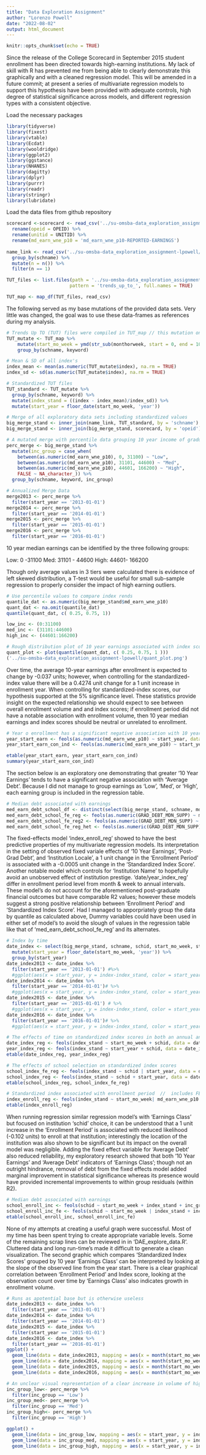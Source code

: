 ---
title: "Data Exploration Assignment"
author: "Lorenzo Powell"
date: "2022-08-02"
output: html_document
---

```{r setup, include=FALSE}
knitr::opts_chunk$set(echo = TRUE)
```


Since the release of the College Scorecard in September 2015 student enrollment has been directed towards high-earning institutions. My lack of skill with R has prevented me from being able to clearly demonstrate this graphically and with a cleaned regression model. This will be amended in a future commit; at present a series of multivariate regression models to support this hypothesis have been provided with adequate controls, high degree of statistical significance across models, and different regression types with a consistent objective. 


Load the necessary packages 
```{r packages, echo = FALSE, warning=FALSE, error=FALSE}
library(tidyverse)
library(fixest)
library(vtable)
library(Ecdat)
library(wooldridge)
library(ggplot2)
library(ggstance)
library(NHANES)
library(dagitty)
library(dplyr)
library(purrr)
library(readr)
library(stringr)
library(lubridate)

```

Load the data files from github repository
```{r Load Data, echo = FALSE, warning=FALSE, error=FALSE, collapse=TRUE}

scorecard <-scorecard <- read_csv('../su-omsba-data_exploration_assignment-lpowell/data/Lab3_Rawdata/Most+Recent+Cohorts+(Scorecard+Elements).csv') %>%
  rename(opeid = OPEID) %>%
  rename(unitid = UNITID) %>%
  rename(md_earn_wne_p10 = 'md_earn_wne_p10-REPORTED-EARNINGS')
  
name_link <- read_csv('../su-omsba-data_exploration_assignment-lpowell/data/Lab3_Rawdata/id_name_link.csv')  %>%
  group_by(schname) %>%
  mutate(n = n()) %>%
  filter(n == 1)

TUT_files <- list.files(path = '../su-omsba-data_exploration_assignment-lpowell/data/Lab3_Rawdata/',
                       pattern = 'trends_up_to_', full.names = TRUE)

TUT_map <- map_df(TUT_files, read_csv)

```


The following served as my base mutations of the provided data sets. Very little was changed, the goal was to use these data-frames as references during my analysis.

```{r Mutations, echo = TRUE, warning=FALSE, error=FALSE}
# Trends Up TO (TUT) files were compiled in TUT_map // this mutation only serves to ease sorting 
TUT_mutate <- TUT_map %>%
    mutate(start_mo_week = ymd(str_sub(monthorweek, start = 0, end = 10))) %>%
    group_by(schname, keyword)

# Mean & SD of all index's
index_mean <- mean(as.numeric(TUT_mutate$index), na.rm = TRUE)
index_sd <- sd(as.numeric(TUT_mutate$index), na.rm = TRUE)

# Standardized TUT files
TUT_standard <- TUT_mutate %>%
  group_by(schname, keyword) %>%
  mutate(index_stand = ((index - index_mean)/index_sd)) %>%
  mutate(start_year = floor_date(start_mo_week, 'year'))

# Merge of all exploratory data sets including standardized values
big_merge_stand <- inner_join(name_link, TUT_standard, by = 'schname')
big_merge_stand <- inner_join(big_merge_stand, scorecard, by = 'opeid')

# A mutated merge with percentile data grouping 10 year income of graduates into classes 'Low', 'Med', 'High'
perc_merge <- big_merge_stand %>%
  mutate(inc_group = case_when(
    between(as.numeric(md_earn_wne_p10), 0, 31100) ~ "Low",
    between(as.numeric(md_earn_wne_p10), 31101, 44600) ~ "Med",
    between(as.numeric(md_earn_wne_p10), 44601, 166200) ~ "High",
    FALSE ~ NA_character_)) %>%
  group_by(schname, keyword, inc_group)

# Annualized Merge Data 
merge2013 <- perc_merge %>%
  filter(start_year == '2013-01-01')
merge2014 <- perc_merge %>%
  filter(start_year == '2014-01-01')
merge2015 <- perc_merge %>%
  filter(start_year == '2015-01-01')
merge2016 <- perc_merge %>%
  filter(start_year == '2016-01-01')
```

10 year median earnings can be identified by the three following groups:

  Low:    0 -31100
  Med:    31101 - 44600
  High:   44601- 166200 
  
Though only average values in 3 tiers were calculated there is evidence of left skewed distribution, a T-test would be useful for small sub-sample regression to properly consider the impact of high earning outliers. 
```{r Earnings Percentiles, echo = TRUE, warning=FALSE, error=FALSE}
# Use percentile values to compare index rends
quantile_dat <- as.numeric(big_merge_stand$md_earn_wne_p10)
quant_dat <- na.omit(quantile_dat)
quantile(quant_dat, c( 0.25, 0.75, 1))

low_inc <- (0:31100)
med_inc <- (31101:44600)
high_inc <- (44601:166200)

# Rough distribution plot of 10 year earnings associated with index scores
quant_plot <- plot(quantile(quant_dat, c( 0.25, 0.75, 1 )))
('../su-omsba-data_exploration_assignment-lpowell/quant_plot.png')
```

Over time, the average 10-year earnings after enrollment is expected to change by -0.037 units; however, when controlling for the standardized-index value there will be a 0.4274 unit change for a 1 unit increase in enrollment year. When controlling for standardized-index scores, our hypothesis supported at the 5% significance level. These statistics provide insight on the expected relationship we should expect to see between overall enrollment volume and and index scores; if enrollment period did not have a notable association with enrollment volume, then 10 year median earnings and index scores should be neutral or unrelated to enrollment.
```{r Enrollment Year & Earnings, echo = TRUE, warning=FALSE, error=FALSE}
# Year o enrollment has a significant negative association with 10 year earnings // we see the opposite relationship in the setting of index rating of 
year_start_earn <- feols(as.numeric(md_earn_wne_p10) ~ start_year, data = big_merge_stand)
year_start_earn_con_ind <- feols(as.numeric(md_earn_wne_p10) ~ start_year | index_stand, data = big_merge_stand)

etable(year_start_earn, year_start_earn_con_ind)
summary(year_start_earn_con_ind)

```

The section below is an exploratory one demonstrating that greater '10 Year Earnings' tends to have a significant negative association with "Average Debt'. Because I did not manage to group earnings as 'Low', 'Med', or 'High', each earning group is included in the regression table.
```{r Debt & Earnings, echo = TRUE, warning=FALSE, error=FALSE}
# Median debt associated with earnings
med_earn_debt_school_df <- distinct(select(big_merge_stand, schname, md_earn_wne_p10, GRAD_DEBT_MDN_SUPP))
med_earn_debt_school_fe_reg <- feols(as.numeric(GRAD_DEBT_MDN_SUPP) ~ md_earn_wne_p10 | schname, data = big_merge_stand)
med_earn_debt_school_fe_reg2 <- feols(as.numeric(GRAD_DEBT_MDN_SUPP) ~ md_earn_wne_p10 + start_year| index_stand, data = big_merge_stand)
med_earn_debt_school_fe_reg_het <- feols(as.numeric(GRAD_DEBT_MDN_SUPP) ~ md_earn_wne_p10 + start_year| index_stand, data = big_merge_stand, vcov = 'hetero')
```

The fixed-effects model 'index_enroll_reg' showed to have the best predictive properties of my multivariate regression models. Its interpretation in the setting of observed fixed variale effects of '10 Year Earnings', 'Post-Grad Debt', and 'Institution Locale', a 1 unit change in the 'Enrollment Period' is associated with a -0.0005 unit change in the 'Standardized Index Score'.
Another notable model which controls for 'Institution Name' to hopefully avoid an unobserved effect of institution prestige. 'date/year_index_reg' differ in enrollment period level from month & week to annual intervals. These model's do not account for the aforementioned post-graduate financial outcomes but have comparable R2 values; however these models suggest a strong positive relationship between 'Enrollment Period' and 'Standardized Index Score'.
Had I managed to apporpriately group the data by quantile as calculated above, Dummy variables could have been used in either set of model's to avoid the slough of values in the regression table like that of 'med_earn_debt_school_fe_reg' and its alternates.
```{r Standardized Index Ratings & Enrollment Period, echo = TRUE, warning=FALSE, error=FALSE}
# Index by time
date_index <- select(big_merge_stand, schname, schid, start_mo_week, start_year, index, index_stand) %>%
  mutate(start_year = floor_date(start_mo_week, 'year')) %>%
  group_by(start_year)
date_index2013 <- date_index %>%
  filter(start_year == '2013-01-01') #%>%
  #ggplot(aes(x = start_year, y = index-index_stand, color = start_year)) + geom_line()
date_index2014 <- date_index %>%
  filter(start_year == '2014-01-01')# %>%
  #ggplot(aes(x = start_year, y = index-index_stand, color = start_year)) + geom_line()
date_index2015 <- date_index %>%
  filter(start_year == '2015-01-01') # %>%
  #ggplot(aes(x = start_year, y = index-index_stand, color = start_year)) + geom_line()
date_index2016 <- date_index %>%
  filter(start_year == '2016-01-01')# %>%
  #ggplot(aes(x = start_year, y = index-index_stand, color = start_year)) + geom_line()

# The effects of time on standardized index scores in both an annual and month/week breakout
date_index_reg <- feols(index_stand ~ start_mo_week + schid, data = date_index)
year_index_reg <- feols(index_stand ~ start_year + schid, data = date_index)
etable(date_index_reg, year_index_reg)

# The effects of school selection on standardized index scores
school_index_fe_reg <- feols(index_stand ~ schid | start_year, data = date_index)
school_index_reg <- feols(index_stand ~ schid + start_year, data = date_index)
etable(school_index_reg, school_index_fe_reg)

# Standardized index associated with enrollment period  //  includes FE's fpr 10 year earnings and median debt
index_enroll_reg <- feols(index_stand ~ start_mo_week| md_earn_wne_p10 + GRAD_DEBT_MDN_SUPP + LOCALE, data = big_merge_stand)
etable(index_enroll_reg)
```

When running regression similar regression model's with 'Earnings Class' but focused on institution 'schid' choice, it can be understood that a 1 unit increase in the 'Enrollment Period' is associated with reduced likelihood (-0.102 units) to enroll at that institution; interestingly the location of the institution was also shown to be significant but its impact on the overall model was negligible. Adding the fixed effect variable for 'Average Debt' also reduced reliability, my exploratory research showed that both '10 Year Earnings' and 'Average Debt' indicators of 'Earnings Class'; though not an outright hindrance, removal of debt from the fixed effects model added marginal improvement in statistical significance whereas its presence would have provided incremental improvements to within group residuals (within R2).
```{r Institution & Earning Class, echo = TRUE, warning=FALSE, error=FALSE}
# Median debt associated with earnings
school_enroll_inc <- feols(schid ~ start_mo_week + index_stand + inc_group, data = perc_merge)
school_enroll_inc_fe <- feols(schid ~ start_mo_week | index_stand + inc_group, data = perc_merge)
etable(school_enroll_inc, school_enroll_inc_fe)
```

None of my attempts at creating a useful graph were successful. Most of my time has been spent trying to create appropriate variable levels. Some of the remaining scrap lines can be reviewed in in 'DAE_explore_data.R'. Cluttered data and long run-time's made it difficult to generate a clean visualization. The second graphic which compares 'Standardized Index Scores' grouped by 10 year 'Earnings Class' can be interpreted by looking at the slope of the observed line from the year start. There is a clear graphical correlation between 'Enrollment Period' and Index score, looking at the observation count over time by 'Earnings Class' also indicates growth in enrollment volume. 
```{r Graphics, echo = TRUE, warning=FALSE, error=FALSE}
# Runs as apotential base but is otherwise useless
date_index2013 <- date_index %>%
  filter(start_year == '2013-01-01') 
date_index2014 <- date_index %>%
  filter(start_year == '2014-01-01')
date_index2015 <- date_index %>%
  filter(start_year == '2015-01-01')
date_index2016 <- date_index %>%
  filter(start_year == '2016-01-01')
ggplot() + 
  geom_line(data = date_index2013, mapping = aes(x = month(start_mo_week), y = mean(index_stand), color = '2013'))+
  geom_line(data = date_index2014, mapping = aes(x = month(start_mo_week), y = mean(index_stand), color = '2014'))+
  geom_line(data = date_index2015, mapping = aes(x = month(start_mo_week), y = mean(index_stand), color = '2015'))+
  geom_line(data = date_index2016, mapping = aes(x = month(start_mo_week), y = mean(index_stand), color = '2016'))

# An unclear visual representation of a clear increase in volume of high earning institutions // may be interpreted as increased attention
inc_group_low<- perc_merge %>%
  filter(inc_group == 'Low') 
inc_group_med<- perc_merge %>%
  filter(inc_group == 'Med')
inc_group_high<- perc_merge %>%
  filter(inc_group == 'High')

ggplot() + 
  geom_line(data = inc_group_low, mapping = aes(x = start_year, y = index_stand, color = 'low'))+
  geom_line(data = inc_group_med, mapping = aes(x = start_year, y = index_stand, color = 'med'))+
  geom_line(data = inc_group_high, mapping = aes(x = start_year, y = index_stand, color = 'high'))

```